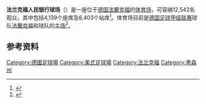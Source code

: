 {{Infobox_Stadium
|  stadium_name      = 法兰克福人民银行球场<br />{{lang|de|Frankfurter Volksbank Stadion}}
|  image             = [[File:Frankfurter_Volksbank_Stadion_Innenraum.jpg|250px]]
|           location = {{GER}}[[美茵河畔法蘭克福|美茵河畔法蘭克福]]
|       coordinates  = {{coord|50|7|41|N|8|43|24|E|display=it|region:DE-HE_type:landmark}}
|       broke_ground = 
|             opened = 1931年
|              owner = [[美茵河畔法蘭克福|美茵河畔法蘭克福]]
|           operator = [[FSV法兰克福|FSV法兰克福]]
|          renovated = 2007-2009, 2012
|            surface = [[草地|草地]]
|  construction_cost = 1800万欧元（2009）
|          architect = 
|            tenants = <center> [[FSV法兰克福|FSV法兰克福]]<br />[[法蘭克福宇宙|法蘭克福宇宙]]
|   seating_capacity = 12,542
|         dimensions = 
}}

'''法兰克福人民银行球场'''（{{lang-de|'''Frankfurter Volksbank Stadion'''}}）是一座位于[[德国|德国]][[法蘭克福|法蘭克福]]的[[体育场|体育场]]，可容纳12,542名观众，其中包括4,139个座席及8,403个站席<ref name="FSV Frankfurt Homepage">{{Cite web |url=http://www.fsv-frankfurt.de/cms/index.php?id=7 |title=FSV Frankfurt Homepage |access-date=2016-11-29 |archive-date=2015-06-06 |archive-url=https://web.archive.org/web/20150606114302/http://www.fsv-frankfurt.de/cms/index.php?id=7 |dead-url=yes }}</ref>。体育场目前是[[德国足球甲级联赛|德国足球甲级联赛]]球队[[FSV法兰克福|法蘭克福]]和{{link-en|德国美式足球联赛|German Football League}}球队{{link-en|法蘭克福宇宙|Frankfurt Universe}}的[[主场|主场]]<ref name="Frankfurter Neue Presse">{{Cite web |url=http://www.fnp.de/lokales/frankfurt/Frankfurt-Universe-Ein-Erlebnis-fuer-die-ganze-Familie;art675,2110245 |title=Frankfurter Neue Presse |access-date=2016-11-29 |archive-date=2016-11-30 |archive-url=https://web.archive.org/web/20161130041819/http://www.fnp.de/lokales/frankfurt/Frankfurt-Universe-Ein-Erlebnis-fuer-die-ganze-Familie;art675,2110245 |dead-url=no }}</ref>。

==参考资料==
{{reflist}}

[[Category:德國足球場|Category:德國足球場]]
[[Category:美式足球場|Category:美式足球場]]
[[Category:法兰克福|Category:法兰克福]]
[[Category:黑森州|Category:黑森州]]